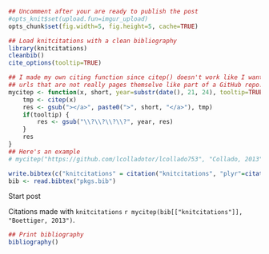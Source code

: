 ```r
## Uncomment after your are ready to publish the post
#opts_knit$set(upload.fun=imgur_upload)
opts_chunk$set(fig.width=5, fig.height=5, cache=TRUE)

## Load knitcitations with a clean bibliography
library(knitcitations)
cleanbib()
cite_options(tooltip=TRUE)

## I made my own citing function since citep() doesn't work like I want to with
## urls that are not really pages themselve like part of a GitHub repo.
mycitep <- function(x, short, year=substr(date(), 21, 24), tooltip=TRUE) {
	tmp <- citep(x)
	res <- gsub("></a>", paste0(">", short, "</a>"), tmp)
	if(tooltip) {
		res <- gsub("\\?\\?\\?\\?", year, res)
	}
	res
}
## Here's an example
# mycitep("https://github.com/lcolladotor/lcollado753", "Collado, 2013")
```
```r
write.bibtex(c("knitcitations" = citation("knitcitations", "plyr"=citation("plyr"), "doMC"=citation("doMC"))), file = "pkgs.bib")
bib <- read.bibtex("pkgs.bib")
```



Start post


Citations made with `knitcitations` `r mycitep(bib[["knitcitations"]], "Boettiger, 2013")`.


```r
## Print bibliography
bibliography()
```
